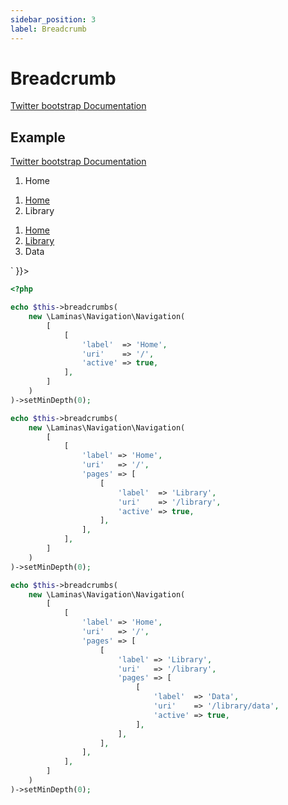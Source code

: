 ```yaml
---
sidebar_position: 3
label: Breadcrumb
---
```



# Breadcrumb

[Twitter bootstrap Documentation](https://getbootstrap.com/docs/4.5/components/breadcrumb/)



## Example

[Twitter bootstrap Documentation](https://getbootstrap.com/docs/4.5/components/breadcrumb/#example)

<Tabs>
<TabItem value="result" label="Result" default>
  <HtmlCode bootstrapVersion="4.5">
      <div dangerouslySetInnerHTML={{ __html: `<nav aria-label="breadcrumb">
    <ol class="breadcrumb">
        <li class="breadcrumb-item active" aria-current="page">Home</li>
    </ol>
</nav>
<nav aria-label="breadcrumb">
    <ol class="breadcrumb">
        <li class="breadcrumb-item"><a href="/">Home</a></li>
        <li class="breadcrumb-item active" aria-current="page">Library</li>
    </ol>
</nav>
<nav aria-label="breadcrumb">
    <ol class="breadcrumb">
        <li class="breadcrumb-item"><a href="/">Home</a></li>
        <li class="breadcrumb-item"><a href="/library">Library</a></li>
        <li class="breadcrumb-item active" aria-current="page">Data</li>
    </ol>
</nav>` }}></div>
  </HtmlCode>
</TabItem>
<TabItem value="source" label="Source">

```php
<?php

echo $this->breadcrumbs(
    new \Laminas\Navigation\Navigation(
        [
            [
                'label'  => 'Home',
                'uri'    => '/',
                'active' => true,
            ],
        ]
    )
)->setMinDepth(0);

echo $this->breadcrumbs(
    new \Laminas\Navigation\Navigation(
        [
            [
                'label' => 'Home',
                'uri'   => '/',
                'pages' => [
                    [
                        'label'  => 'Library',
                        'uri'    => '/library',
                        'active' => true,
                    ],
                ],
            ],
        ]
    )
)->setMinDepth(0);

echo $this->breadcrumbs(
    new \Laminas\Navigation\Navigation(
        [
            [
                'label' => 'Home',
                'uri'   => '/',
                'pages' => [
                    [
                        'label' => 'Library',
                        'uri'   => '/library',
                        'pages' => [
                            [
                                'label'  => 'Data',
                                'uri'    => '/library/data',
                                'active' => true,
                            ],
                        ],
                    ],
                ],
            ],
        ]
    )
)->setMinDepth(0);

```

</TabItem>
</Tabs>
